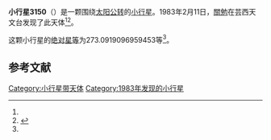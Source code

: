 {{Infobox planet
| bgcolour = #FFFFC0
| name = 3150 Tosa
| symbol = 
| image = 
| caption = 
| discovery = yes
| discovery_ref = 
| discoverer = [[關勉|關勉]]
| discovery_site = [[芸西天文台|芸西天文台]] 
| discovered = 1983年2月11日
| designations = yes
| mp_name = 
| named_after = 
| alt_names = 1983 CB/ 1966 FB / 1968 QE1 / 1971 BX1 / 1982 DQ2
| mp_category = [[外小行星带|外小行星带]]
| orbit_ref = <ref name="a">[http://ssd.jpl.nasa.gov/sbdb.cgi?sstr=3150 3150 Tosa] {{Wayback|url=http://ssd.jpl.nasa.gov/sbdb.cgi?sstr=3150 |date=20200917220124 }}，小行星數據庫瀏覽器（JPL Small-Body Database Browser）－[[美国国家航空航天局|美国国家航空航天局]]喷气推进实验室</ref>
| epoch = 2456400.5 (2013年4月18日更新)
| aphelion = {{convert|3.580527390164248|AU|km|3|abbr=on|lk=out}}
| perihelion = {{convert|2.821996782307827|AU|km|3|abbr=on}}
| semimajor = {{convert|3.201262086236038|AU|km|3|abbr=on}}
| eccentricity = 0.118473681
| period = 2092.089566 [[日|日]]<br />5.73[[儒略年|儒略年]]
| avg_speed = 
| inclination = 22.07003828401788
| asc_node = 350.3366778022214
| mean_anomaly = 
| arg_peri = 273.0919096959453
| satellites = 
| physical_characteristics = yes
| dimensions = 
| mass = 
| density = 
| surface_grav = 
| escape_velocity = 
| sidereal_day = 
| axial_tilt = 
| pole_ecliptic_lat = 
| pole_ecliptic_lon = 
| albedo = 
| temperatures= 
| temp_name1 = 
| mean_temp_1 = 
| max_temp_1 = 
| temp_name2 = 
| max_temp_2 = 
| spectral_type = 
| abs_magnitude = 273.0919096959453
}}

'''小行星3150'''（{{lang-en|3150 Tosa}}）是一颗围绕[[太阳|太阳]][[公转|公转]]的[[小行星|小行星]]。1983年2月11日，[[關勉|關勉]]在芸西天文台发现了此天体<ref name="a" /><ref>{{cite news|title=小行星列表|url=http://cfa-www.harvard.edu/iau/lists/NumberedMPs.txt|accessdate=2013-07-08|newspaper=哈佛大学|archive-date=2008-05-17|archive-url=https://web.archive.org/web/20080517010638/http://cfa-www.harvard.edu/iau/lists/NumberedMPs.txt|dead-url=no}}</ref>。

这颗小行星的[[绝对星等|绝对星等]]为273.0919096959453等<ref name="a" />。

==参考文献==
{{reflist}}
{{Minor Planet Number|[[小行星3149|小行星3149]]|[[小行星3151|小行星3151]]}}

{{小天体}}

[[Category:小行星带天体|Category:小行星带天体]]
[[Category:1983年发现的小行星|Category:1983年发现的小行星]]

{{asteroid-stub}}